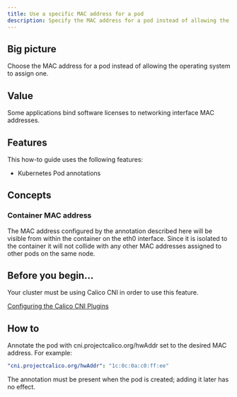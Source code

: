 ```yaml
---
title: Use a specific MAC address for a pod
description: Specify the MAC address for a pod instead of allowing the operating system to assign one
---
```


## Big picture

Choose the MAC address for a pod instead of allowing the operating system to assign one.

## Value

Some applications bind software licenses to networking interface MAC addresses.

## Features

This how-to guide uses the following features: 

- Kubernetes Pod annotations

## Concepts

### Container MAC address

The MAC address configured by the annotation described here will be visible from within the container on the eth0 interface. Since it is isolated to the container it will not collide with any other MAC addresses assigned to other pods on the same node.

## Before you begin...

Your cluster must be using Calico CNI in order to use this feature.

[Configuring the Calico CNI Plugins](../../reference/configure-cni-plugins.mdx)

## How to

Annotate the pod with cni.projectcalico.org/hwAddr set to the desired MAC address. For example:

```yaml
"cni.projectcalico.org/hwAddr": "1c:0c:0a:c0:ff:ee"

```

The annotation must be present when the pod is created; adding it later has no effect.
